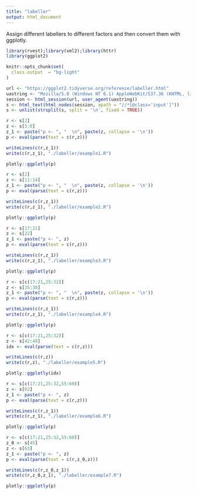 ```yaml
---
title: "labeller"
output: html_document
---
```


Assign different labellers to different factors and then convert them with ggplotly.

```r
library(rvest);library(xml2);library(httr)
library(ggplot2)

knitr::opts_chunk$set(
  class.output  = "bg-light"
)
```

```r
url <- "https://ggplot2.tidyverse.org/reference/labeller.html"
uastring <- "Mozilla/5.0 (Windows NT 6.1) AppleWebKit/537.36 (KHTML, like Gecko) Chrome/88.0.4324.190 Safari/537.36"
session <- html_session(url, user_agent(uastring))
s <- html_text(html_nodes(session, xpath = "//*[@class='input']"))
s <- unlist(strsplit(s, split = '\n', fixed = TRUE))
```

```r
r <- s[2]
z <- s[5:8]
z_1 <- paste("p <- ", "  \n", paste(z, collapse = '\n'))
p <- eval(parse(text = c(r,z)))
```

```r
writeLines(c(r,z_1))
write(c(r,z_1), "./labeller/example1.R")
```

```r
plotly::ggplotly(p)
```

```r
r <- s[2]
z <- s[11:14]
z_1 <- paste("p <- ", "  \n", paste(z, collapse = '\n'))
p <- eval(parse(text = c(r,z)))
```

```r
writeLines(c(r,z_1))
write(c(r,z_1), "./labeller/example2.R")
```

```r
plotly::ggplotly(p)
```

```r
r <- s[17:21]
z <- s[22]
z_1 <- paste("p <- ", z)
p <- eval(parse(text = c(r,z)))
```

```r
writeLines(c(r,z_1))
write(c(r,z_1), "./labeller/example3.R")
```

```r
plotly::ggplotly(p)
```

```r
r <- s[c(17:21,25:32)]
z <- s[35:38]
z_1 <- paste("p <- ", "  \n", paste(z, collapse = '\n'))
p <- eval(parse(text = c(r,z)))
```

```r
writeLines(c(r,z_1))
write(c(r,z_1), "./labeller/example4.R")
```

```r
plotly::ggplotly(p)
```

```r
r <- s[c(17:21,25:32)]
z <- s[42:49]
idx <- eval(parse(text = c(r,z)))
```

```r
writeLines(c(r,z))
write(c(r,z), "./labeller/example5.R")
```

```r
plotly::ggplotly(idx)
```

```r
r <- s[c(17:21,25:32,55:60)]
z <- s[62]
z_1 <- paste("p <- ", z)
p <- eval(parse(text = c(r,z)))
```

```r
writeLines(c(r,z_1))
write(c(r,z_1), "./labeller/example6.R")
```

```r
plotly::ggplotly(p)
```

```r
r <- s[c(17:21,25:32,55:60)]
z_0 <- s[45]
z <- s[63]
z_1 <- paste("p <- ", z)
p <- eval(parse(text = c(r,z_0,z)))
```

```r
writeLines(c(r,z_0,z_1))
write(c(r,z_0,z_1), "./labeller/example7.R")
```

```r
plotly::ggplotly(p)
```
